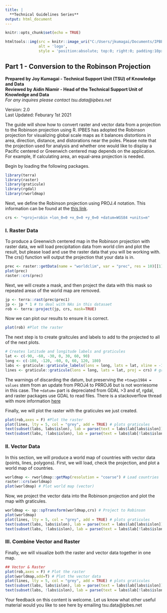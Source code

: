---
title: |
  **Technical Guidelines Series**  
output: html_document
---

```{r setup, include=FALSE}
knitr::opts_chunk$set(echo = TRUE)
```

```{r, echo=FALSE}
htmltools::img(src = knitr::image_uri("C:/Users/jkumagai/Documents/IPBES/R/Geoinformatics/Technical Guidelines Series/Robinson v2/logo2.png"), 
               alt = 'logo', 
               style = 'position:absolute; top:0; right:0; padding:10px; width: 600px; height: 135px;') 
```

## Part 1 - Conversion to the Robinson Projection  
**Prepared by Joy Kumagai - Technical Support Unit (TSU) of Knowledge and Data**  
**Reviewed by Aidin Niamir - Head of the Technical Support Unit of Knowledge and Data**    
*For any inquires please contact tsu.data@ipbes.net*    

Version: 2.0  
Last Updated: Feburary 1st 2021   

The guide will show how to convert raster and vector data from a projection to the Robinson projection using R. IPBES has adopted the Robinson projection for visualizing global scale maps as it balances distortions in area, direction, distance, and distorations near the poles.  Please note that the projection used for analysis and whether one would like to display a Pacific centered or Greenwich centered map depends on the application. For example, If calculating area, an equal-area projection is needed. 

Begin by loading the following packages. 
```{r message=FALSE, warning=FALSE}
library(terra)
library(raster)
library(graticule)
library(rgdal)
library(rworldmap)
```

Next, we define the Robinson projection using PROJ.4 notation. This information can be found at the [this link](https://epsg.io/54030).  

```{r}
crs <- "+proj=robin +lon_0=0 +x_0=0 +y_0=0 +datum=WGS84 +units=m"
```

### I. Raster Data 
To produce a Greenwich centered map in the Robinson projection with raster data, we will load precipitation data from world clim and plot the result, but please load and use the raster data that you will be working with. The crs() function will output the projection that your data is in.
  
```{r}
prec <- raster::getData(name = "worldclim", var = "prec", res = 10)[[1]] # load data
plot(prec)
raster::crs(prec)
```

Next, we will create a mask, and then project the data with this mask so repeated areas of the world map are removed.
```{r}
jp <- terra::rast(prec$prec1)
jp <- jp * 1 # to deal with NAs in this datasaet
rob <- terra::project(jp, crs, mask=TRUE)
```

Now we can plot our results to ensure it is correct. 
```{r}
plot(rob) #Plot the raster
```


The next step is to create graitcules and labels to add to the projected to all of the next plots.
```{r}
# Creates latitude and longitude labels and graticules
lat <- c(-90, -60, -30, 0, 30, 60, 90)
long <- c(-180, -120, -60, 0, 60, 120, 180)
labs <- graticule::graticule_labels(lons = long, lats = lat, xline = -180, yline = 90, proj = crs) # labels for the graticules 
lines <- graticule::graticule(lons = long, lats = lat, proj = crs) # graticules 
```
  
The warnings of discarding the datum, but preserving the `+towgs1984 = values` stem from an update from PROJ4 to PRROJ6 but is not worriesome in this case. The `+datum=` part is depreciated from GDAL >3 and sf, rgdal, and raster packages use GDAL to read files. There is a stackoverflow thread with more information [here](https://stackoverflow.com/questions/63727886/proj4-to-proj6-upgrade-and-discarded-datum-warnings)        
  
Finally, we will plot the raster with the graticules we just created.
```{r}
plot(rob,axes = F) #Plot the raster
plot(lines, lty = 5, col = "grey", add = TRUE) # plots graticules 
text(subset(labs, labs$islon), lab = parse(text = labs$lab[labs$islon]), pos = 3, xpd = NA) # plots longitude labels
text(subset(labs, !labs$islon), lab = parse(text = labs$lab[!labs$islon]), pos = 2, xpd = NA) # plots latitude labels
```
  
### II. Vector Data 

In this section, we will produce a world map of countries with vector data (points, lines, polygons). 
First, we will load, check the projection, and plot a world map of countries.     
```{r}
worldmap <- rworldmap::getMap(resolution = "coarse") # Load countries 
raster::crs(worldmap)
plot(worldmap) # Plot world map (vector)
```
  
Now, we project the vector data into the Robinson projection and plot the map with graticules. 
```{r}
worldmap <- sp::spTransform(worldmap,crs) # Project to Robinson 
plot(worldmap)
plot(lines, lty = 5, col = "grey", add = TRUE) # plots graticules 
text(subset(labs, labs$islon), lab = parse(text = labs$lab[labs$islon]), pos = 3, xpd = NA) # plots longitude labels
text(subset(labs, !labs$islon), lab = parse(text = labs$lab[!labs$islon]), pos = 2, xpd = NA) # plots latitude labels
```
  
### III. Combine Vector and Raster
Finally, we will visualize both the raster and vector data together in one map. 
```{r}
## Vector & Raster
plot(rob,axes = F) # Plot the raster
plot(worldmap,add=T) # Plot the vector data 
plot(lines, lty = 5, col = "grey", add = TRUE) # plots graticules 
text(subset(labs, labs$islon), lab = parse(text = labs$lab[labs$islon]), pos = 3, xpd = NA) # plots longitude labels
text(subset(labs, !labs$islon), lab = parse(text = labs$lab[!labs$islon]), pos = 2, xpd = NA) # plots latitude labels
```

Your feedback on this content is welcome. Let us know what other useful material would you like to see here by emailing tsu.data@ipbes.net